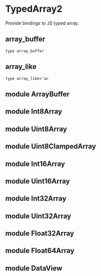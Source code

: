 # TypedArray2

<Intro>

Provide bindings to JS typed array.

</Intro>

## array_buffer

```res sig
type array_buffer
```

## array_like

```res sig
type array_like<'a>
```

## module ArrayBuffer

## module Int8Array

## module Uint8Array

## module Uint8ClampedArray

## module Int16Array

## module Uint16Array

## module Int32Array

## module Uint32Array

## module Float32Array

## module Float64Array

## module DataView

